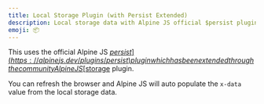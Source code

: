 ```yaml
---
title: Local Storage Plugin (with Persist Extended)
description: Local storage data with Alpine JS official $persist plugin with the $storage plugin which extends the functionality of the official plugin.
emoji: 📦
---
```


This uses the official Alpine JS [$persist](https://alpinejs.dev/plugins/persist) plugin which has been extended through the community Alpine JS [$storage](https://github.com/markmead/alpinejs-persist-extended) plugin.

You can refresh the browser and Alpine JS will auto populate the `x-data` value from the local storage data.

<Example src="local-storage-plugin-extended" />
